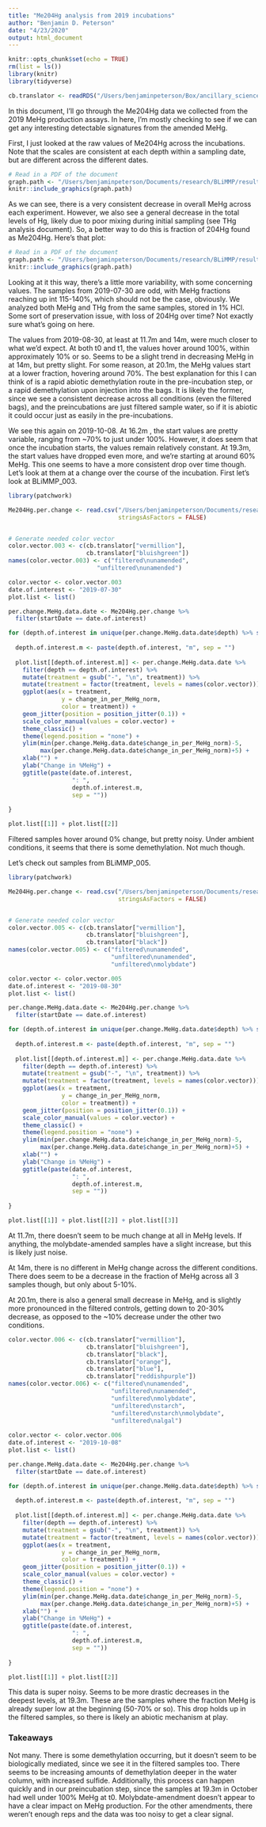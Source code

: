 ```yaml
---
title: "Me204Hg analysis from 2019 incubations"
author: "Benjamin D. Peterson"
date: "4/23/2020"
output: html_document
---
```


```r
knitr::opts_chunk$set(echo = TRUE)
rm(list = ls())
library(knitr)
library(tidyverse)

cb.translator <- readRDS("/Users/benjaminpeterson/Box/ancillary_science_stuff/colors/colorblind_friendly_colors_R/colorblind_friendly_colors.rds")
```


In this document, I'll go through the Me204Hg data we collected from the 2019 MeHg production assays.
In here, I'm mostly checking to see if we can get any interesting detectable signatures from the amended MeHg.

First, I just looked at the raw values of Me204Hg across the incubations.
Note that the scales are consistent at each depth within a sampling date, but are different across the different dates.

``` r
# Read in a PDF of the document
graph.path <- "/Users/benjaminpeterson/Documents/research/BLiMMP/results/incubations/demethylation/demeth_raw_values.png"
knitr::include_graphics(graph.path)
```

As we can see, there is a very consistent decrease in overall MeHg across each experiment.
However, we also see a general decrease in the total levels of Hg, likely due to poor mixing during initial sampling (see THg analysis document).
So, a better way to do this is fraction of 204Hg found as Me204Hg.
Here's that plot:

``` r
# Read in a PDF of the document
graph.path <- "/Users/benjaminpeterson/Documents/research/BLiMMP/results/incubations/demethylation/demeth_percent.png"
knitr::include_graphics(graph.path)
```

Looking at it this way, there's a little more variability, with some concerning values.
The samples from 2019-07-30 are odd, with MeHg fractions reaching up int 115-140%, which should not be the case, obviously.
We analyzed both MeHg and THg from the same samples, stored in 1% HCl.
Some sort of preservation issue, with loss of 204Hg over time?
Not exactly sure what's going on here.

The values from 2019-08-30, at least at 11.7m and 14m, were much closer to what we'd expect.
At both t0 and t1, the values hover around 100%, within approximately 10% or so.
Seems to be a slight trend in decreasing MeHg in at 14m, but pretty slight.
For some reason, at 20.1m, the MeHg values start at a lower fraction, hovering around 70%.
The best explanation for this I can think of is a rapid abiotic demethylation route in the pre-incubation step, or a rapid demethylation upon injection into the bags.
It is likely the former, since we see a consistent decrease across all conditions (even the filtered bags), and the preincubations are just filtered sample water, so if it is abiotic it could occur just as easily in the pre-incubations.

We see this again on 2019-10-08.
At 16.2m , the start values are pretty variable, ranging from ~70% to just under 100%.
However, it does seem that once the incubation starts, the values remain relatively constant.
At 19.3m, the start values have dropped even more, and we're starting at around 60% MeHg.
This one seems to have a more consistent drop over time though.
Let's look at them at a change over the course of the incubation.
First let's look at BLiMMP_003.

```r

library(patchwork)

Me204Hg.per.change <- read.csv("/Users/benjaminpeterson/Documents/research/BLiMMP/dataEdited/incubations/MeHg/incubations2019_Me204Hg_percent_change.csv",
                               stringsAsFactors = FALSE)


# Generate needed color vector
color.vector.003 <- c(cb.translator["vermillion"],
                      cb.translator["bluishgreen"])
names(color.vector.003) <- c("filtered\nunamended",
                         "unfiltered\nunamended")

color.vector <- color.vector.003
date.of.interest <- "2019-07-30"
plot.list <- list()

per.change.MeHg.data.date <- Me204Hg.per.change %>%
  filter(startDate == date.of.interest)

for (depth.of.interest in unique(per.change.MeHg.data.date$depth) %>% sort()) {
  
  depth.of.interest.m <- paste(depth.of.interest, "m", sep = "")
  
  plot.list[[depth.of.interest.m]] <- per.change.MeHg.data.date %>%
    filter(depth == depth.of.interest) %>%
    mutate(treatment = gsub("-", "\n", treatment)) %>%
    mutate(treatment = factor(treatment, levels = names(color.vector))) %>%
    ggplot(aes(x = treatment,
               y = change_in_per_MeHg_norm,
               color = treatment)) +
    geom_jitter(position = position_jitter(0.1)) +
    scale_color_manual(values = color.vector) +
    theme_classic() +
    theme(legend.position = "none") +
    ylim(min(per.change.MeHg.data.date$change_in_per_MeHg_norm)-5,
         max(per.change.MeHg.data.date$change_in_per_MeHg_norm)+5) +
    xlab("") +
    ylab("Change in %MeHg") +
    ggtitle(paste(date.of.interest,
                  ": ",
                  depth.of.interest.m,
                  sep = ""))
  
}

plot.list[[1]] + plot.list[[2]]


```


Filtered samples hover around 0% change, but pretty noisy.
Under ambient conditions, it seems that there is some demethylation.
Not much though.

Let's check out samples from BLiMMP_005.

```r

library(patchwork)

Me204Hg.per.change <- read.csv("/Users/benjaminpeterson/Documents/research/BLiMMP/dataEdited/incubations/MeHg/incubations2019_Me204Hg_percent_change.csv",
                               stringsAsFactors = FALSE)


# Generate needed color vector
color.vector.005 <- c(cb.translator["vermillion"],
                      cb.translator["bluishgreen"],
                      cb.translator["black"])
names(color.vector.005) <- c("filtered\nunamended",
                             "unfiltered\nunamended",
                             "unfiltered\nmolybdate")

color.vector <- color.vector.005
date.of.interest <- "2019-08-30"
plot.list <- list()

per.change.MeHg.data.date <- Me204Hg.per.change %>%
  filter(startDate == date.of.interest)

for (depth.of.interest in unique(per.change.MeHg.data.date$depth) %>% sort()) {
  
  depth.of.interest.m <- paste(depth.of.interest, "m", sep = "")
  
  plot.list[[depth.of.interest.m]] <- per.change.MeHg.data.date %>%
    filter(depth == depth.of.interest) %>%
    mutate(treatment = gsub("-", "\n", treatment)) %>%
    mutate(treatment = factor(treatment, levels = names(color.vector))) %>%
    ggplot(aes(x = treatment,
               y = change_in_per_MeHg_norm,
               color = treatment)) +
    geom_jitter(position = position_jitter(0.1)) +
    scale_color_manual(values = color.vector) +
    theme_classic() +
    theme(legend.position = "none") +
    ylim(min(per.change.MeHg.data.date$change_in_per_MeHg_norm)-5,
         max(per.change.MeHg.data.date$change_in_per_MeHg_norm)+5) +
    xlab("") +
    ylab("Change in %MeHg") +
    ggtitle(paste(date.of.interest,
                  ": ",
                  depth.of.interest.m,
                  sep = ""))
  
}

plot.list[[1]] + plot.list[[2]] + plot.list[[3]]


```

At 11.7m, there doesn't seem to be much change at all in MeHg levels.
If anything, the molybdate-amended samples have a slight increase, but this is likely just noise.

At 14m, there is no different in MeHg change across the different conditions.
There does seem to be a decrease in the fraction of MeHg across all 3 samples though, but only about 5-10%.

At 20.1m, there is also a general small decrease in MeHg, and is slightly more pronounced in the filtered controls, getting down to 20-30% decrease, as opposed to the ~10% decrease under the other two conditions.

```r

color.vector.006 <- c(cb.translator["vermillion"],
                      cb.translator["bluishgreen"],
                      cb.translator["black"],
                      cb.translator["orange"],
                      cb.translator["blue"],
                      cb.translator["reddishpurple"])
names(color.vector.006) <- c("filtered\nunamended",
                             "unfiltered\nunamended",
                             "unfiltered\nmolybdate",
                             "unfiltered\nstarch",
                             "unfiltered\nstarch\nmolybdate",
                             "unfiltered\nalgal")
                             
color.vector <- color.vector.006
date.of.interest <- "2019-10-08"
plot.list <- list()

per.change.MeHg.data.date <- Me204Hg.per.change %>%
  filter(startDate == date.of.interest)

for (depth.of.interest in unique(per.change.MeHg.data.date$depth) %>% sort()) {
  
  depth.of.interest.m <- paste(depth.of.interest, "m", sep = "")
  
  plot.list[[depth.of.interest.m]] <- per.change.MeHg.data.date %>%
    filter(depth == depth.of.interest) %>%
    mutate(treatment = gsub("-", "\n", treatment)) %>%
    mutate(treatment = factor(treatment, levels = names(color.vector))) %>%
    ggplot(aes(x = treatment,
               y = change_in_per_MeHg_norm,
               color = treatment)) +
    geom_jitter(position = position_jitter(0.1)) +
    scale_color_manual(values = color.vector) +
    theme_classic() +
    theme(legend.position = "none") +
    ylim(min(per.change.MeHg.data.date$change_in_per_MeHg_norm)-5,
         max(per.change.MeHg.data.date$change_in_per_MeHg_norm)+5) +
    xlab("") +
    ylab("Change in %MeHg") +
    ggtitle(paste(date.of.interest,
                  ": ",
                  depth.of.interest.m,
                  sep = ""))
  
}

plot.list[[1]] + plot.list[[2]]

```

This data is super noisy.
Seems to be more drastic decreases in the deepest levels, at 19.3m.
These are the samples where the fraction MeHg is already super low at the beginning (50-70% or so).
This drop holds up in the filtered samples, so there is likely an abiotic mechanism at play.

### Takeaways

Not many.
There is some demethylation occurring, but it doesn't seem to be biologically mediated, since we see it in the filtered samples too.
There seems to be increasing amounts of demethylation deeper in the water column, with increased sulfide.
Additionally, this process can happen quickly and in our preincubation step, since the samples at 19.3m in October had well under 100% MeHg at t0.
Molybdate-amendment doesn't appear to have a clear impact on MeHg production.
For the other amendments, there weren't enough reps and the data was too noisy to get a clear signal.